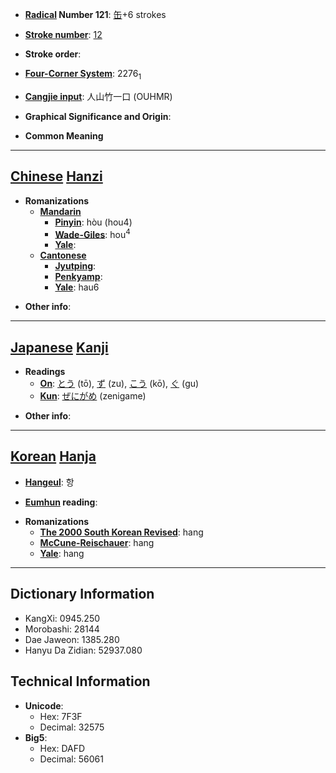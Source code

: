 * '''[[Wiktionary:Chinese radical index| Radical]] Number 121''': [[Wiktionary:Chinese radical index 缶|缶]]+6 strokes

* '''[[Wiktionary:Chinese total strokes index|Stroke number]]''': [[Wiktionary:Chinese total strokes index 12|12]]

* '''Stroke order''': 

* '''[[Wiktionary:Chinese four corner index|Four-Corner System]]''': 2276<sub>1</sub>

* '''[[Wiktionary:Chinese Cangjie index|Cangjie input]]''': 人山竹一口 (OUHMR)

* '''Graphical Significance and Origin''': 

* '''Common Meaning'''

----

== [[Chinese]] [[Hanzi]] ==

* '''Romanizations'''
** '''[[Mandarin]]'''
*** '''[[Pinyin]]''': hòu (hou4)
*** '''[[Wade-Giles]]''': hou<sup>4</sup>
*** '''[[Yale]]''': 
** '''[[Cantonese]]'''
*** '''[[Jyutping]]''':
*** '''[[Penkyamp]]''': 
*** '''[[Yale]]''': hau6

* '''Other info''': 

----

== [[Japanese]] [[Kanji]] ==

* '''Readings'''
** '''[[On]]''': [[とう]] (tō), [[ず]] (zu), [[こう]] (kō), [[ぐ]] (gu)
** '''[[Kun]]''': [[ぜにがめ]] (zenigame)

* '''Other info''':  

----

== [[Korean]] [[Hanja]] ==

* '''[[Hangeul]]''': 항

* '''[[Eumhun]] reading''': 

* '''Romanizations'''
** '''[[The 2000 South Korean Revised Romanization|The 2000 South Korean Revised]]''': hang
** '''[[McCune-Reischauer]]''': hang
** '''[[Yale]]''': hang

----

== Dictionary Information ==

* KangXi: 0945.250
* Morobashi: 28144
* Dae Jaweon: 1385.280
* Hanyu Da Zidian: 52937.080

== Technical Information ==

* '''Unicode''':
** Hex: 7F3F
** Decimal: 32575
* '''Big5''':
** Hex: DAFD
** Decimal: 56061